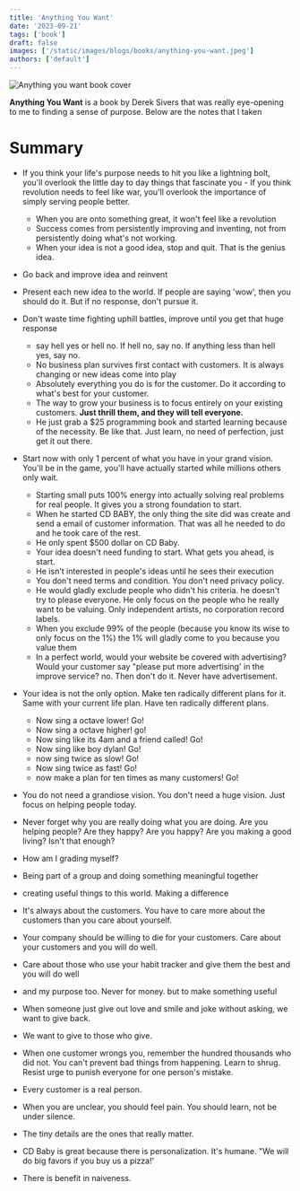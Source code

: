 ```yaml
---
title: 'Anything You Want'
date: '2023-09-21'
tags: ['book']
draft: false
images: ['/static/images/blogs/books/anything-you-want.jpeg']
authors: ['default']
---
```


<Image
  alt="Anything you want book cover"
  src="/static/images/blogs/books/anything-you-want.jpeg"
  width={256}
  height={128}
/>

**Anything You Want** is a book by Derek Sivers that was really eye-opening to me to finding a sense of purpose. Below are the notes that I taken

# Summary

- If you think your life's purpose needs to hit you like a lightning bolt, you'll overlook the little day to day things that fascinate you - If you think revolution needs to feel like war, you'll
  overlook the importance of simply serving people better.
  - When you are onto something great, it won't
    feel like a revolution
  - Success comes from persistently improving and inventing, not from persistently
    doing what's not working.
  - When your idea is not a good idea, stop and quit. That is the genius idea.
- Go back and improve idea and reinvent
- Present each new idea to the world. If people are saying 'wow',
  then you should do it. But if no response, don't pursue it.
- Don't waste time fighting uphill battles,
  improve until you get that huge response
  - say hell yes or hell no. If hell no, say no. If anything less
    than hell yes, say no.
  - No business plan survives first contact with customers. It is always changing
    or new ideas come into play
  - Absolutely everything you do is for the customer. Do it according to what's
    best for your customer.
  - The way to grow your business is to focus entirely on your existing customers.
    **Just thrill them, and they will tell everyone.**
  - He just grab a $25 programming book and started
    learning because of the necessity. Be like that. Just learn, no need of perfection, just get it out there.
- Start now with only 1 percent of what you have in your grand vision. You'll be in the game, you'll
  have actually started while millions others only wait.

  - Starting small puts 100% energy into actually
    solving real problems for real people. It gives you a strong foundation to start.
  - When he started CD
    BABY, the only thing the site did was create and send a email of customer information. That was all he
    needed to do and he took care of the rest.
  - He only spent $500 dollar on CD Baby.
  - Your idea doesn't need funding to start. What gets you ahead, is start.
  - He isn't interested in people's ideas until he sees their execution
  - You don't need terms and condition. You don't need privacy policy.
  - He would gladly exclude people who
    didn't his criteria. he doesn't try to please everyone. He only focus on the people who he really want
    to be valuing. Only independent artists, no corporation record labels.
  - When you exclude 99% of the
    people (because you know its wise to only focus on the 1%) the 1% will gladly come to you because you
    value them
  - In a perfect world, would your website be covered with advertising? Would your customer
    say "please put more advertising' in the improve service? no. Then don't do it. Never have advertisement.

- Your idea is not the only option. Make ten radically different plans for it. Same with your current
  life plan. Have ten radically different plans.
  - Now sing a octave lower! Go!
  - Now sing a octave higher!
    go!
  - Now sing like its 4am and a friend called! Go!
  - Now sing like boy dylan! Go!
  - now sing twice
    as slow! Go!
  - Now sing twice as fast! Go!
  - now make a plan for ten times as many customers! Go!
- You do not need a grandiose vision. You don't need a huge vision. Just focus on helping people today.
- Never forget why you are really doing what you are doing. Are you helping people? Are they happy? Are you happy? Are you
  making a good living? Isn't that enough?
- How am I grading myself?
- Being part of a group and doing something meaningful together
- creating useful things to this world. Making a difference
- It's always
  about the customers. You have to care more about the customers than you care about yourself.
- Your company
  should be willing to die for your customers. Care about your customers and you will do well.
- Care about
  those who use your habit tracker and give them the best and you will do well
- and my purpose too. Never for
  money. but to make something useful
- When someone just give out love and smile and joke without asking,
  we want to give back.
- We want to give to those who give.
- When one customer wrongs you, remember the hundred thousands who did not. You can't prevent bad things from happening. Learn to shrug. Resist urge to punish everyone for one person's mistake.
- Every customer is a real person.
- When you are unclear, you should feel pain. You should learn, not be under silence.
- The tiny details are the ones that really matter.
- CD Baby is great because there is personalization. It's humane. "We will do big favors if you buy us a pizza!'
- There is benefit in naiveness.
